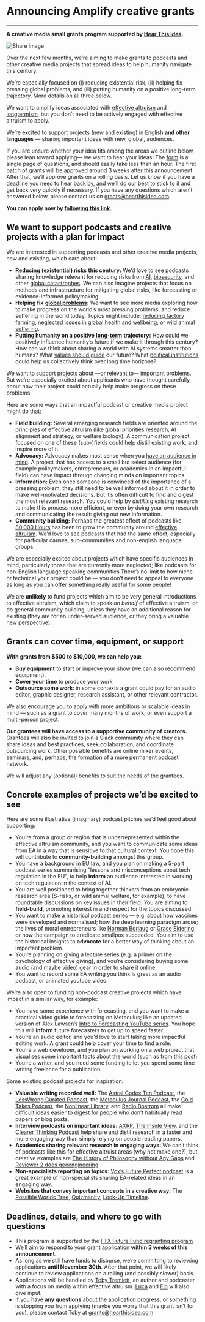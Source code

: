 
<Layout>
<Seo title="Grants" myStaticFeaturedImage="/grants.png"/>

<h1>Announcing Amplify creative grants</h1>
<hr className="line" />
<div className="advice">

**A creative media small grants program supported by [Hear This Idea](https://hearthisidea.com/).**



<div class="episode-image_variable max-600">

![Share image](../images/grants/grants-banner.png)

</div>

Over the next few months, we’re aiming to make grants to podcasts and other creative media projects that spread ideas to help humanity navigate this century. 

We’re especially focused on (i) reducing existential risk, (ii) helping fix pressing global problems, and (iii) putting humanity on a positive long-term trajectory. More details on all three below.

We want to amplify ideas associated with [effective altruism](https://www.effectivealtruism.org/) and [longtermism](https://longtermism.com/), but you don’t need to be actively engaged with effective altruism to apply.

We’re excited to support projects (new and existing) in English **and other languages** — sharing important ideas with new, global, audiences. 

If you are unsure whether your idea fits among the areas we outline below, please lean toward applying— we want to hear your ideas! The [form](https://grants.hearthisidea.com/apply) is a single page of questions, and should easily take less than an hour. The first batch of grants will be approved around 3 weeks after this announcement. After that, we’ll approve grants on a rolling basis. Let us know if you have a deadline you need to hear back by, and we’ll do our best to stick to it and get back very quickly if necessary. If you have any questions which aren’t answered below, please contact us on [grants@hearthisidea.com](mailto:grants@hearthisidea.com).

**You can apply now by [following this link](https://grants.hearthisidea.com/apply).**

## We want to support podcasts and creative projects with a plan for impact

We are interested in supporting podcasts and other creative media projects, new and existing, which care about:

- **Reducing** [**(existential) risks**](https://www.fhi.ox.ac.uk/Existential-risk-and-existential-hope.pdf) **this century:** We’d love to see podcasts sharing knowledge relevant for reducing risks from [AI](https://80000hours.org/problem-profiles/artificial-intelligence/), [biosecurity](https://80000hours.org/problem-profiles/preventing-catastrophic-pandemics/), and other [global catastrophes](https://80000hours.org/problem-profiles/). We can also imagine projects that focus on methods and infrastructure for mitigating global risks, like forecasting or evidence-informed policymaking.
- **Helping fix** [**global problems**](https://80000hours.org/problem-profiles/)**:** We want to see more media exploring how to make progress on the world’s most pressing problems, and reduce suffering in the world today. Topics might include: [reducing factory farming](https://80000hours.org/problem-profiles/factory-farming/), [neglected issues in global health and wellbeing](https://80000hours.org/problem-profiles/health-in-poor-countries/), or [wild animal suffering](https://80000hours.org/problem-profiles/wild-animal-welfare/). 
- **Putting humanity on a positive** [**long-term**](https://www.bbc.com/future/article/20220805-what-is-longtermism-and-why-does-it-matter) **trajectory:** How could we positively influence humanity’s future if we make it through this century? How can we think about sharing a world with AI systems smarter than humans? What [values should guide](https://80000hours.org/problem-profiles/promoting-positive-values/) our future? What [political institutions](https://globalprioritiesinstitute.org/wp-content/uploads/Tyler-M-John-and-William-MacAskill_Longtermist-institutional-reform.pdf) could help us collectively think over long time horizons?



We want to support projects about —or relevant to— important problems. But we’re especially excited about applicants who have thought carefully about how their project could actually help make progress on these problems.

Here are some ways that an impactful podcast or creative media project might do that: 

- **Field building:** Several emerging research fields are oriented around the principles of effective altruism (like global priorities research, AI alignment and strategy, or welfare biology). A communication project focused on one of these (sub-)fields could help distill existing work, and inspire more of it.
- **Advocacy:** Advocacy makes most sense when you [have an audience in mind](https://kk.org/thetechnium/1000-true-fans/). A project that has access to a small but select audience (for example policymakers, entrepreneurs, or academics in an impactful field) can have impact through changing minds on important topics. 
- **Information:** Even once someone is convinced of the importance of a pressing problem, they still need to be well informed about it in order to make well-motivated decisions. But it’s often difficult to find and digest the most relevant research. You could help by *distilling* existing research to make this process more efficient, or even by doing your own research and communicating the result: giving out new information.
- **Community building:** Perhaps the greatest effect of podcasts like [80,000 Hours](https://80000hours.org/podcast/) has been to grow the community around [effective altruism](https://www.effectivealtruism.org/). We’d love to see podcasts that had the same effect, especially for particular causes, sub-communities and non-english language groups.

We are especially excited about projects which have specific audiences in mind, particularly those that are currently more neglected; like podcasts for non-English language speaking communities.There’s no limit to how niche or technical your project could be — you don’t need to appeal to everyone as long as you can offer something really useful for some people!

We are **unlikely** to fund projects which aim to be very general introductions to effective altruism, which claim to speak *on behalf* of effective altruism, or do general community building, unless they have an additional reason for existing (they are for an under-served audience, or they bring a valuable new perspective).

## Grants can cover time, equipment, or support

**With grants from $500 to $10,000, we can help you:**

- **Buy equipment** to start or improve your show (we can also recommend equipment).
- **Cover your time** to produce your work
- **Outsource some work**: in some contexts a grant could pay for an audio editor, graphic designer, research assistant, or other relevant contractor.

We also encourage you to apply with more ambitious or scalable ideas in mind — such as a grant to cover many months of work; or even support a multi-person project. 

**Our grantees will have access to a supportive community of creators.** Grantees will also be invited to join a Slack community where they can share ideas and best practices, seek collaboration, and coordinate outsourcing work. Other possible benefits are online mixer events, seminars, and, perhaps, the formation of a more permanent podcast network. 

We will adjust any (optional) benefits to suit the needs of the grantees.

## Concrete examples of projects we’d be excited to see

Here are some illustrative (imaginary) podcast pitches we’d feel good about supporting: 

- You’re from a group or region that is underrepresented within the effective altruism community, and you want to communicate some ideas from EA in a way that is sensitive to that cultural context. You hope this will contribute to **community-building** amongst this group. 
- You have a background in EU law, and you plan on making a 5-part podcast series summarising “lessons and misconceptions about tech regulation in the EU”, to help **inform** an audience interested in working on tech regulation in the context of AI. 
- You are well positioned to bring together thinkers from an embryonic research area (S-risks, or wild animal welfare, for example), to have roundtable discussions on key issues in their field. You are aiming to **field-build**, promoting interest in and respect for the topics discussed. 
- You want to make a historical podcast series — e.g. about how vaccines were developed and normalised; how the deep learning paradigm arose; the lives of moral entrepreneurs like [Norman Borlaug](https://en.wikipedia.org/wiki/Norman_Borlaug) or [Grace Eldering](https://en.wikipedia.org/wiki/Grace_Eldering); or how the campaign to eradicate smallpox succeeded. You aim to use the historical insights to **advocate** for a better way of thinking about an important problem. 
- You’re planning on giving a lecture series (e.g. a primer on the psychology of effective giving), and you’re considering buying some audio (and maybe video) gear in order to share it online. 
- You want to record some EA writing you think is great as an audio podcast, or animated youtube video.

We’re also open to funding non-podcast creative projects which have impact in a similar way, for example:

- You have some experience with forecasting, and you want to make a practical video guide to forecasting on Metaculus; like an updated version of Alex Lawsen’s [Intro to Forecasting YouTube series](https://www.youtube.com/watch?v=e6Q7Ez3PkOw). You hope this will **inform** future forecasters to get up to speed faster. 
- You’re an audio editor, and you’d love to start taking more impactful editing work. A grant could help cover your time to find a role.
- You’re a web developer, and you plan on working on a web project that visualises some important facts about the world (such as from [this post](https://forum.effectivealtruism.org/posts/rXYW9GPsmwZYu3doX/what-happens-on-the-average-day))
- You’re a writer, and you need some funding to let you spend some time writing freelance for a publication. 

Some existing podcast projects for inspiration:

- **Valuable writing recorded well:** The [Astral Codex Ten Podcast](https://sscpodcast.libsyn.com/), the [LessWrong Curated Podcast](https://www.lesswrong.com/posts/kDjKF2yFhFEWe4hgC/announcing-the-lesswrong-curated-podcast), the [Metaculus Journal Podcast](https://www.metaculus.com/questions/11102/introducing-the-metaculus-journal-podcast/), the [Cold Takes Podcast](https://www.cold-takes.com/), the [Nonlinear Library](https://forum.effectivealtruism.org/posts/JTZTBienqWEAjGDRv/listen-to-more-ea-content-with-the-nonlinear-library), and [Radio Bostrom](https://radiobostrom.com/) all make difficult ideas easier to digest for people who don’t habitually read papers or blog posts. 
- **Interview podcasts on important ideas:** [AXRP](https://axrp.net/), [The Inside View](https://www.youtube.com/channel/UCb9F9_uV24PGj6x63PhXEVw), and the [Clearer Thinking Podcast](https://www.clearerthinking.org/podcast) help share and distil research in a faster and more engaging way than simply relying on people reading papers.
- **Academics sharing relevant research in engaging ways:** We can’t think of podcasts like this for effective altruist areas (why not make one?), but creative examples are [The History of Philosophy without Any Gaps](https://historyofphilosophy.net/) and [Reviewer 2 does geoengineering](https://podcasts.apple.com/us/podcast/reviewer-2-does-geoengineering/id1529459393). 
- **Non-specialists reporting on topics:** [Vox’s Future Perfect podcast](https://www.vox.com/future-perfect-podcast) is a great example of non-specialists sharing EA-related ideas in an engaging way.
- **Websites that convey important concepts in a creative way:** The [Possible Worlds Tree](https://possibleworldstree.com/), [Quizmanity](https://www.quizmanity.org/), [Look-Up Timeline](https://madeleinemc.github.io/look-up/).

## Deadlines, details, and where to go with questions

- This program is supported by the [FTX Future Fund regranting program](https://ftxfuturefund.org/announcing-our-regranting-program/)
- We’ll aim to respond to your grant application **within 3 weeks of this announcement.**
- As long as we still have funds to disburse, we’re committing to reviewing applications **until November 30th**. After that point, we will likely continue to review applications on a rolling (and possibly slower) basis.
- Applications will be handled by [Toby Tremlett](https://twitter.com/toby_tremlett), an author and podcaster with a focus on media within effective altruism. [Luca](https://www.lucarighetti.com/) and [Fin](https://www.finmoorhouse.com/) will also give input.
- If you have **any questions** about the application progress, or something is stopping you from applying (maybe you worry that this grant isn’t for you), please contact Toby at [grants@hearthisidea.com](mailto:grants@hearthisidea.com)

</div>
</Layout>

